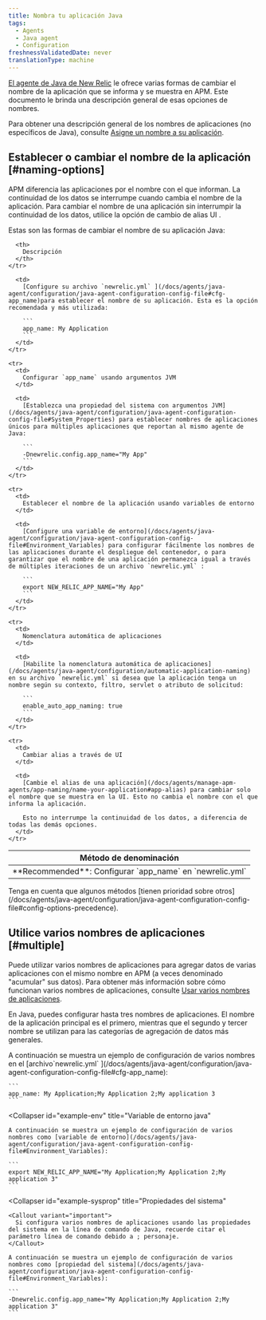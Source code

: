 ```yaml
---
title: Nombra tu aplicación Java
tags:
  - Agents
  - Java agent
  - Configuration
freshnessValidatedDate: never
translationType: machine
---
```


[El agente de Java de New Relic](/docs/agents/java-agent/getting-started/introduction-new-relic-java) le ofrece varias formas de cambiar el nombre de la aplicación que se informa y se muestra en APM. Este documento le brinda una descripción general de esas opciones de nombres.

Para obtener una descripción general de los nombres de aplicaciones <InlinePopover type="apm"/>(no específicos de Java), consulte [Asigne un nombre a su aplicación](/docs/agents/manage-apm-agents/app-naming/name-your-application).

## Establecer o cambiar el nombre de la aplicación [#naming-options]

APM diferencia las aplicaciones por el nombre con el que informan. La continuidad de los datos se interrumpe cuando cambia el nombre de la aplicación. Para cambiar el nombre de una aplicación sin interrumpir la continuidad de los datos, utilice la opción de cambio de alias UI .

Estas son las formas de cambiar el nombre de su aplicación Java:

<table>
  <thead>
    <tr>
      <th style={{ width: "200px" }}>
        Método de denominación
      </th>

      <th>
        Descripción
      </th>
    </tr>
  </thead>

  <tbody>
    <tr>
      <td>
        <DNT>**Recommended**</DNT>: Configurar `app_name` en `newrelic.yml`
      </td>

      <td>
        [Configure su archivo `newrelic.yml` ](/docs/agents/java-agent/configuration/java-agent-configuration-config-file#cfg-app_name)para establecer el nombre de su aplicación. Esta es la opción recomendada y más utilizada:

        ```
        app_name: My Application
        ```
      </td>
    </tr>

    <tr>
      <td>
        Configurar `app_name` usando argumentos JVM
      </td>

      <td>
        [Establezca una propiedad del sistema con argumentos JVM](/docs/agents/java-agent/configuration/java-agent-configuration-config-file#System_Properties) para establecer nombres de aplicaciones únicos para múltiples aplicaciones que reportan al mismo agente de Java:

        ```
        -Dnewrelic.config.app_name="My App"
        ```
      </td>
    </tr>

    <tr>
      <td>
        Establecer el nombre de la aplicación usando variables de entorno
      </td>

      <td>
        [Configure una variable de entorno](/docs/agents/java-agent/configuration/java-agent-configuration-config-file#Environment_Variables) para configurar fácilmente los nombres de las aplicaciones durante el despliegue del contenedor, o para garantizar que el nombre de una aplicación permanezca igual a través de múltiples iteraciones de un archivo `newrelic.yml` :

        ```
        export NEW_RELIC_APP_NAME="My App"
        ```
      </td>
    </tr>

    <tr>
      <td>
        Nomenclatura automática de aplicaciones
      </td>

      <td>
        [Habilite la nomenclatura automática de aplicaciones](/docs/agents/java-agent/configuration/automatic-application-naming) en su archivo `newrelic.yml` si desea que la aplicación tenga un nombre según su contexto, filtro, servlet o atributo de solicitud:

        ```
        enable_auto_app_naming: true
        ```
      </td>
    </tr>

    <tr>
      <td>
        Cambiar alias a través de UI
      </td>

      <td>
        [Cambie el alias de una aplicación](/docs/agents/manage-apm-agents/app-naming/name-your-application#app-alias) para cambiar solo el nombre que se muestra en la UI. Esto no cambia el nombre con el que informa la aplicación.

        Esto no interrumpe la continuidad de los datos, a diferencia de todas las demás opciones.
      </td>
    </tr>
  </tbody>
</table>

<Callout variant="tip">
  Tenga en cuenta que algunos métodos [tienen prioridad sobre otros](/docs/agents/java-agent/configuration/java-agent-configuration-config-file#config-options-precedence).
</Callout>

## Utilice varios nombres de aplicaciones [#multiple]

Puede utilizar varios nombres de aplicaciones para agregar datos de varias aplicaciones con el mismo nombre en APM (a veces denominado "acumular" sus datos). Para obtener más información sobre cómo funcionan varios nombres de aplicaciones, consulte [Usar varios nombres de aplicaciones](/docs/agents/manage-apm-agents/app-naming/use-multiple-names-app).

En Java, puedes configurar hasta tres nombres de aplicaciones. El nombre de la aplicación principal es el primero, mientras que el segundo y tercer nombre se utilizan para las categorías de agregación de datos más generales.

<CollapserGroup>
  <Collapser
    id="example-yml"
    title="Archivo de configuración de Java"
  >
    A continuación se muestra un ejemplo de configuración de varios nombres en el [archivo`newrelic.yml` ](/docs/agents/java-agent/configuration/java-agent-configuration-config-file#cfg-app_name):

    ```
    app_name: My Application;My Application 2;My application 3
    ```
  </Collapser>

  <Collapser
    id="example-env"
    title="Variable de entorno java"
  >
    A continuación se muestra un ejemplo de configuración de varios nombres como [variable de entorno](/docs/agents/java-agent/configuration/java-agent-configuration-config-file#Environment_Variables):

    ```
    export NEW_RELIC_APP_NAME="My Application;My Application 2;My application 3"
    ```
  </Collapser>

  <Collapser
    id="example-sysprop"
    title="Propiedades del sistema"
  >
    <Callout variant="important">
      Si configura varios nombres de aplicaciones usando las propiedades del sistema en la línea de comando de Java, recuerde citar el parámetro línea de comando debido a ; personaje.
    </Callout>

    A continuación se muestra un ejemplo de configuración de varios nombres como [propiedad del sistema](/docs/agents/java-agent/configuration/java-agent-configuration-config-file#Environment_Variables):

    ```
    -Dnewrelic.config.app_name="My Application;My Application 2;My application 3"
    ```
  </Collapser>
</CollapserGroup>